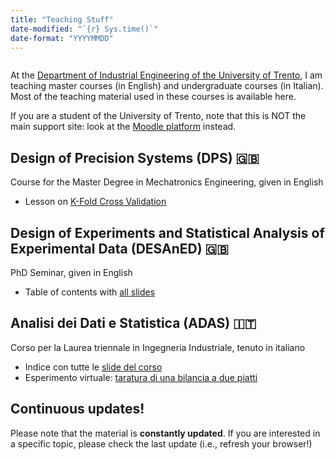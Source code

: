 ```yaml
---
title: "Teaching Stuff"
date-modified: "`{r} Sys.time()`"
date-format: "YYYYMMDD"
---
```


```r
```

At the [Department of Industrial Engineering of the University of Trento](https://dii.unitn.it), I am teaching master courses (in English) and undergraduate courses (in Italian). Most of the teaching material used in these courses is available here.

:::callout-note
If you are a student of the University of Trento, note that this is NOT the main support site: look at the [Moodle platform](https://didatticaonline.unitn.it/dol/) instead.
:::


## Design of Precision Systems (DPS) 🇬🇧

Course for the Master Degree in Mechatronics Engineering, given in English
  
- Lesson on [K-Fold Cross Validation](slides/ADAS/kfold.html){target="_blank"}

## Design of Experiments and Statistical Analysis of Experimental Data (DESAnED) 🇬🇧

PhD Seminar, given in English

- Table of contents with [all slides](slides/DESANED/index.html)


## Analisi dei Dati e Statistica (ADAS) 🇮🇹

Corso per la Laurea triennale in Ingegneria Industriale, tenuto in italiano

- Indice con tutte le [slide del corso](slides/ADAS/index.html)
- Esperimento virtuale: [taratura di una bilancia a due piatti](slides/ADAS/bilancia.html){target="_blank"}
  

:::callout-important
## Continuous updates!

Please note that the material is **constantly updated**. If you are interested in a specific topic, please check the last update (i.e., refresh your browser!)
:::

